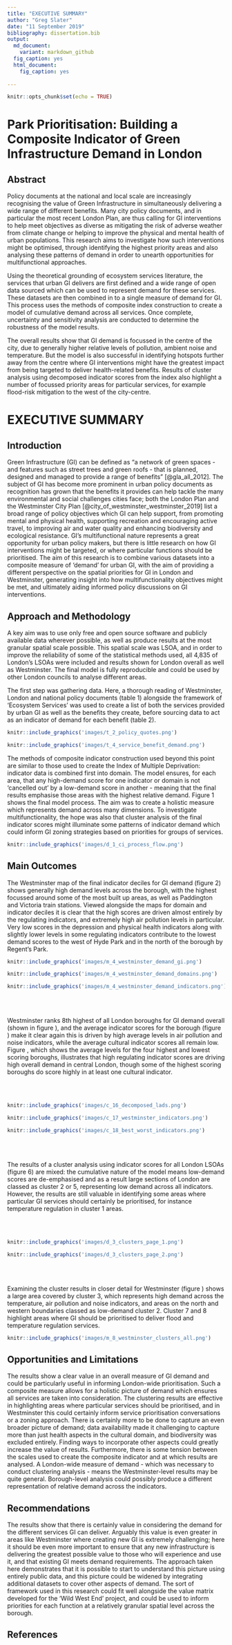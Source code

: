 ```yaml
---
title: "EXECUTIVE SUMMARY"
author: "Greg Slater"
date: "11 September 2019"
bibliography: dissertation.bib
output: 
  md_document:
    variant: markdown_github
  fig_caption: yes
  html_document:
    fig_caption: yes
  
---
```


```r
knitr::opts_chunk$set(echo = TRUE)
```

# Park Prioritisation: Building a Composite Indicator of Green Infrastructure Demand in London

## Abstract

Policy documents at the national and local scale are increasingly recognising the value of Green Infrastructure in simultaneously delivering a wide range of different benefits. Many city policy documents, and in particular the most recent London Plan, are thus calling for GI interventions to help meet objectives as diverse as mitigating the risk of adverse weather from climate change or helping to improve the physical and mental health of urban populations. This research aims to investigate how such interventions might be optimised, through identifying the highest priority areas and also analysing these patterns of demand in order to unearth opportunities for multifunctional approaches.

Using the theoretical grounding of ecosystem services literature, the services that urban GI delivers are first defined and a wide range of open data sourced which can be used to represent demand for these services. These datasets are then combined in to a single measure of demand for GI. This process uses the methods of composite index construction to create a model of cumulative demand across all services. Once complete, uncertainty and sensitivity analysis are conducted to determine the robustness of the model results.

The overall results show that GI demand is focussed in the centre of the city, due to generally higher relative levels of pollution, ambient noise and temperature. But the model is also successful in identifying hotspots further away from the centre where GI interventions might have the greatest impact from being targeted to deliver health-related benefits. Results of cluster analysis using decomposed indicator scores from the index also highlight a number of focussed priority areas for particular services, for example flood-risk mitigation to the west of the city-centre.

# EXECUTIVE SUMMARY

## Introduction

Green Infrastructure (GI) can be defined as “a network of green spaces - and features such as street trees and green roofs - that is planned, designed and managed to provide a range of benefits” [@gla_all_2012]. The subject of GI has become more prominent in urban policy documents as recognition has grown that the benefits it provides can help tackle the many environmental and social challenges cities face; both the London Plan and the Westminster City Plan [@city_of_westminster_westminster_2019] list a broad range of policy objectives which GI can help support, from promoting mental and physical health, supporting recreation and encouraging active travel, to improving air and water quality and enhancing biodiversity and ecological resistance. GI’s multifunctional nature represents a great opportunity for urban policy makers, but there is little research on how GI interventions might be targeted, or where particular functions should be prioritised. The aim of this research is to combine various datasets into a composite measure of ‘demand’ for urban GI, with the aim of providing a different perspective on the spatial priorities for GI in London and Westminster, generating insight into how multifunctionality objectives might be met, and ultimately aiding informed policy discussions on GI interventions.

## Approach and Methodology

A key aim was to use only free and open source software and publicly available data wherever possible, as well as produce results at the most granular spatial scale possible. This spatial scale was LSOA, and in order to improve the reliability of some of the statistical methods used, all 4,835 of London’s LSOAs were included and results shown for London overall as well as Westminster. The final model is fully reproducible and could be used by other London councils to analyse different areas.

The first step was gathering data. Here, a thorough reading of Westminster, London and national policy documents (table 1) alongside the framework of ‘Ecosystem Services’ was used to create a list of both the services provided by urban GI as well as the benefits they create, before sourcing data to act as an indicator of demand for each benefit (table 2).

```r
knitr::include_graphics('images/t_2_policy_quotes.png')
```

```r
knitr::include_graphics('images/t_4_service_benefit_demand.png')
```

The methods of composite indicator construction used beyond this point are similar to those used to create the Index of Multiple Deprivation: indicator data is combined first into domain. The model ensures, for each area, that any high-demand score for one indicator  or domain is not ‘cancelled out’ by a low-demand score in another - meaning that the final results emphasise those areas with the highest relative demand. Figure 1 shows the final model process. The aim was to create a holistic measure which represents demand across many dimensions. To investigate multifunctionality, the hope was also that cluster analysis of the final indicator scores might illuminate some patterns of indicator demand which could inform GI zoning strategies based on priorities for groups of services. 


```r
knitr::include_graphics('images/d_1_ci_process_flow.png')
```


## Main Outcomes 

The Westminster map of the final indicator deciles for GI demand (figure 2) shows generally high demand levels across the borough, with the highest focussed around some of the most built up areas, as well as Paddington and Victoria train stations. Viewed alongside the maps for domain and indicator deciles it is clear that the high scores are driven almost entirely by the regulating indicators, and extremely high air pollution levels in particular. Very low scores in the depression and physical health indicators along with slightly lower levels in some regulating indicators contribute to the lowest demand scores to the west of Hyde Park and in the north of the borough by Regent’s Park.

```r
knitr::include_graphics('images/m_4_westminster_demand_gi.png')
```
```r
knitr::include_graphics('images/m_4_westminster_demand_domains.png')
```
```r
knitr::include_graphics('images/m_4_westminster_demand_indicators.png')
```

<br></br>

Westminster ranks 8th highest of all London boroughs for GI demand overall (shown in figure \ref{c_16_decomposed_lads}), and the average indicator scores for the borough (figure \ref{c_17_westminster_indicators}) make it clear again this is driven by high average levels in air pollution and noise indicators, while the average cultural indicator scores all remain low. Figure \ref{c_18_best_worst_indicators}, which shows the average levels for the four highest and lowest scoring boroughs, illustrates that high regulating indicator scores are driving high overall demand in central London, though some of the highest scoring boroughs do score highly in at least one cultural indicator.

<br></br>

```r
knitr::include_graphics('images/c_16_decomposed_lads.png')
```

```r
knitr::include_graphics('images/c_17_westminster_indicators.png')
```

```r
knitr::include_graphics('images/c_18_best_worst_indicators.png')
```

<br></br>

The results of a cluster analysis using indicator scores for all London LSOAs (figure 6) are mixed: the cumulative nature of the model means low-demand scores are de-emphasised and as a result large sections of London are classed as cluster 2 or 5, representing low demand across all indicators. However, the results are still valuable in identifying some areas where particular GI services should certainly be prioritised, for instance temperature regulation in cluster 1 areas. 

<br></br>

```r
knitr::include_graphics('images/d_3_clusters_page_1.png')
```

```r
knitr::include_graphics('images/d_3_clusters_page_2.png')
```


<br></br>

Examining the cluster results in closer detail for Westminster (figure \ref{m_8_westminster_clusters_all}) shows a large area covered by cluster 3, which represents high demand across the temperature, air pollution and noise indicators, and areas on the north and western boundaries classed as low-demand cluster 2. Cluster 7 and 8 highlight areas where GI should be prioritised to deliver flood and temperature regulation services.


```r
knitr::include_graphics('images/m_8_westminster_clusters_all.png')
```



## Opportunities and Limitations

The results show a clear value in an overall measure of GI demand and could be particularly useful in informing London-wide prioritisation. Such a composite measure allows for a holistic picture of demand which ensures all services are taken into consideration. The clustering results are effective in highlighting areas where particular services should be prioritised, and in Westminster this could certainly inform service prioritisation conversations or a zoning approach. There is certainly more to be done to capture an even broader picture of demand; data availability made it challenging to capture more than just health aspects in the cultural domain, and biodiversity was excluded entirely. Finding ways to incorporate other aspects could greatly increase the value of results. Furthermore, there is some tension between the scales used to create the composite indicator and at which results are analysed. A London-wide measure of demand - which was necessary to conduct clustering analysis - means the Westminster-level results may be quite general. Borough-level analysis could possibly produce a different representation of relative demand across the indicators.

## Recommendations

The results show that there is certainly value in considering the demand for the different services GI can deliver. Arguably this value is even greater in areas like Westminster where creating new GI is extremely challenging; here it should be even more important to ensure that any new infrastructure is delivering the greatest possible value to those who will experience and use it, and that existing GI meets demand requirements. The approach taken here demonstrates that it is possible to start to understand this picture using entirely public data, and this picture could be widened by integrating additional datasets to cover other aspects of demand.  The sort of framework used in this research could fit well alongside the value matrix developed for the ‘Wild West End’ project, and could be used to inform priorities for each function at a relatively granular spatial level across the borough.



## References
